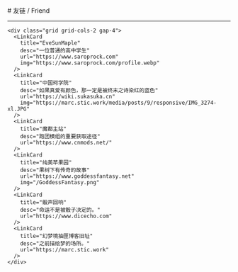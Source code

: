
<BaseLayout title="Friend">
  <BaseCard title="Friend">
# 友链 / Friend

---

    <div class="grid grid-cols-2 gap-4">
      <LinkCard
        title="EveSunMaple"
        desc="一位普通的高中学生"
        url="https://www.saroprock.com"
        img="https://www.saroprock.com/profile.webp"
      />
      <LinkCard
        title="中国珂学院"
        desc="如果真爱有颜色，那一定是被终末之诗染红的蓝色"
        url="https://wiki.sukasuka.cn"
        img="https://marc.stic.work/media/posts/9/responsive/IMG_3274-xl.JPG"
      />
      <LinkCard
        title="魔都主站"
        desc="跑团模组的重要获取途径"
        url="https://www.cnmods.net/"
      />
      <LinkCard
        title="纯美苹果园"
        desc="果树下有传奇的故事"
        url="https://www.goddessfantasy.net"
        img="/GoddessFantasy.png"
      />
      <LinkCard
        title="骰声回响"
        desc="命运不是被骰子决定的。"
        url="https://www.dicecho.com"
      />
      <LinkCard
        title="幻梦境抽匣博客旧址"
        desc="之前描绘梦的场所。"
        url="https://marc.stic.work"
      />
    </div>

  </BaseCard>
</BaseLayout>

